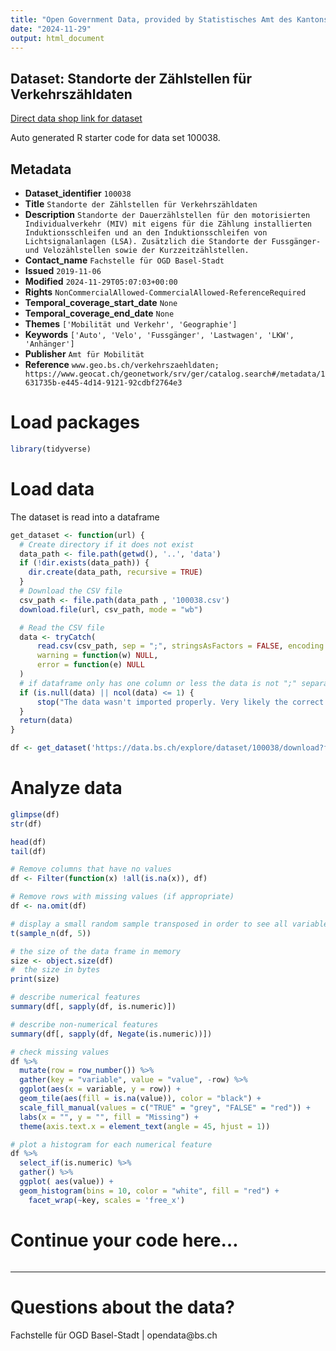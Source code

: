 ```yaml
---
title: "Open Government Data, provided by Statistisches Amt des Kantons Basel-Stadt - Fachstelle OGD"
date: "2024-11-29"
output: html_document
---
```


## Dataset: Standorte der Zählstellen für Verkehrszähldaten

[Direct data shop link for dataset](https://data.bs.ch/explore/dataset/100038)

Auto generated R starter code for data set 100038.

## Metadata

- **Dataset_identifier** `100038`
- **Title** `Standorte der Zählstellen für Verkehrszähldaten`
- **Description** `Standorte der Dauerzählstellen für den motorisierten Individualverkehr (MIV) mit eigens für die Zählung installierten Induktionsschleifen und an den Induktionsschleifen von Lichtsignalanlagen (LSA). Zusätzlich die Standorte der Fussgänger- und Velozählstellen sowie der Kurzzeitzählstellen.`
- **Contact_name** `Fachstelle für OGD Basel-Stadt`
- **Issued** `2019-11-06`
- **Modified** `2024-11-29T05:07:03+00:00`
- **Rights** `NonCommercialAllowed-CommercialAllowed-ReferenceRequired`
- **Temporal_coverage_start_date** `None`
- **Temporal_coverage_end_date** `None`
- **Themes** `['Mobilität und Verkehr', 'Geographie']`
- **Keywords** `['Auto', 'Velo', 'Fussgänger', 'Lastwagen', 'LKW', 'Anhänger']`
- **Publisher** `Amt für Mobilität`
- **Reference** `www.geo.bs.ch/verkehrszaehldaten; https://www.geocat.ch/geonetwork/srv/ger/catalog.search#/metadata/1631735b-e445-4d14-9121-92cdbf2764e3`


# Load packages

```r

library(tidyverse)
```

# Load data

The dataset is read into a dataframe

```r
get_dataset <- function(url) {
  # Create directory if it does not exist
  data_path <- file.path(getwd(), '..', 'data')
  if (!dir.exists(data_path)) {
    dir.create(data_path, recursive = TRUE)
  }
  # Download the CSV file
  csv_path <- file.path(data_path , '100038.csv')
  download.file(url, csv_path, mode = "wb")

  # Read the CSV file
  data <- tryCatch(
      read.csv(csv_path, sep = ";", stringsAsFactors = FALSE, encoding = "UTF-8"),
      warning = function(w) NULL,
      error = function(e) NULL
  )
  # if dataframe only has one column or less the data is not ";" separated
  if (is.null(data) || ncol(data) <= 1) {
      stop("The data wasn't imported properly. Very likely the correct separator couldn't be found.\nPlease check the dataset manually and adjust the code.")
  }
  return(data)
}
```

```r

df <- get_dataset('https://data.bs.ch/explore/dataset/100038/download?format=csv&timezone=Europe%2FZurich')

```

# Analyze data

```r

glimpse(df)
str(df)

head(df)
tail(df)

```

```r
# Remove columns that have no values
df <- Filter(function(x) !all(is.na(x)), df)

# Remove rows with missing values (if appropriate)
df <- na.omit(df)
```

```r
# display a small random sample transposed in order to see all variables
t(sample_n(df, 5))
```

```r
# the size of the data frame in memory
size <- object.size(df)
#  the size in bytes
print(size)
```

```r
# describe numerical features
summary(df[, sapply(df, is.numeric)])
```

```r
# describe non-numerical features
summary(df[, sapply(df, Negate(is.numeric))])
```

```r
# check missing values
df %>%
  mutate(row = row_number()) %>%
  gather(key = "variable", value = "value", -row) %>%
  ggplot(aes(x = variable, y = row)) +
  geom_tile(aes(fill = is.na(value)), color = "black") +
  scale_fill_manual(values = c("TRUE" = "grey", "FALSE" = "red")) +
  labs(x = "", y = "", fill = "Missing") +
  theme(axis.text.x = element_text(angle = 45, hjust = 1))
```

```r
# plot a histogram for each numerical feature
df %>%
  select_if(is.numeric) %>%
  gather() %>%
  ggplot( aes(value)) +
  geom_histogram(bins = 10, color = "white", fill = "red") +
    facet_wrap(~key, scales = 'free_x')
```

# Continue your code here...

```r

```
------------------------------------------------------------------------

# Questions about the data?

Fachstelle für OGD Basel-Stadt | opendata@bs.ch
